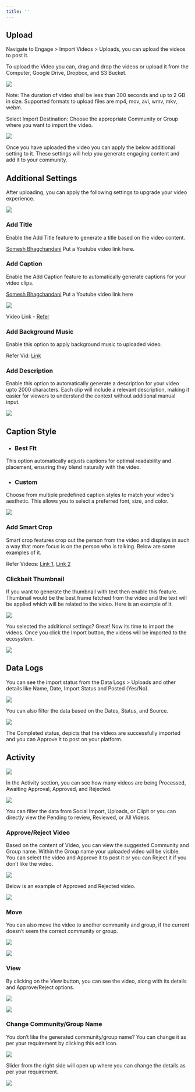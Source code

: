 ```yaml
---
title: ''
---
```



## Upload

  

Navigate to Engage > Import Videos > Uploads, you can upload the videos to post it.

  
  

To upload the Video you can, drag and drop the videos or upload it from the Computer, Google Drive, Dropbox, and S3 Bucket.

![](https://lh7-rt.googleusercontent.com/docsz/AD_4nXcrquhe0Q-_B6Pj4owV3okoL2-loyJ__pWYtbPHKH_oR-lSbFgj6UMJPEb7ORuJBo1kGocwMmiGzeQjwrwWLe5ljwsKQhS3oLZ24hcptl9SVysGZQYZTIXcKY3MBYADG0iN-7zeOQ?key=jSkymFA9GGO8XLgzpwiooA)

  

Note: The duration of video shall be less than 300 seconds and up to 2 GB in size. Supported formats to upload files are mp4, mov, avi, wmv, mkv, webm.

  
  
  
  

Select Import Destination: Choose the appropriate Community or Group where you want to import the video.

  

![](https://lh7-rt.googleusercontent.com/docsz/AD_4nXdn5QHfCre-LYIN6h3BTMeX_Fw503QEGaC-YYCetY2XfX_e5AacWXzk05wdLkTl_Bp1hULA74ImBZVhb_mXFg1MtRhErKJQN8utJXlON1vM04UOvteME3dlOvTNtNE6VbWBM8z2wg?key=jSkymFA9GGO8XLgzpwiooA)

  

Once you have uploaded the video you can apply the below additional setting to it. These settings will help you generate engaging content and add it to your community.

## Additional Settings

After uploading, you can apply the following settings to upgrade your video experience.

![](https://lh7-rt.googleusercontent.com/docsz/AD_4nXeLva-HgYvRAaCeP0-pgWTfjoYiW32sbe0Hb-oq57MHbXMfvTnNoIadcc7xguDaO0NHd9peFl2HTD5r9G5SL6TwcGE_SG0eKA2-jtBaCvwVpXGgVoLkFunskJg8Xmkh8AAemAYX?key=jSkymFA9GGO8XLgzpwiooA)

### Add Title

  

Enable the Add Title feature to generate a title based on the video content.

[Somesh Bhagchandani](mailto:somesh.b@begenuin.com)  Put a Youtube video link here.

  

### Add Caption

  

Enable the Add Caption feature to automatically generate captions for your video clips.

[Somesh Bhagchandani](mailto:somesh.b@begenuin.com)  Put a Youtube video link here

  
  
  

![](https://lh7-rt.googleusercontent.com/docsz/AD_4nXfhK3wLzOxPYAtju03a9wG2cPXUe25-SD5VSnX_e4ResTDbPptmDqbHo73eRjJiYPigPCBqAOOs78eoaBBoFTvTZ88Y3CxjdeY8zR12Xhbx1p9OisQ4A2b78XSeek9TJsXUh_vCjg?key=jSkymFA9GGO8XLgzpwiooA)

  
  

Video Link - [Refer](https://github.com/GenuinOrg/docs/blob/main/visual-aids/Title%20and%20Caption.mp4)

  
  

### Add Background Music

Enable this option to apply background music to uploaded video.

  
  

Refer Vid: [Link](https://youtube.com/shorts/IssL1-1CKVo?feature=share)

### Add Description

  

Enable this option to automatically generate a description for your video upto 2000 characters. Each clip will include a relevant description, making it easier for viewers to understand the context without additional manual input.

  

![](https://lh7-rt.googleusercontent.com/docsz/AD_4nXeoAI9jcMxAM1Qw_6sEq8GGXqkNU4tRNA-A7gcHOblgYPd_alVsrxXkr8ieCdUwNc-_czveFkV91b6_Y4K9JHQZpm25UjUZWXTqf4L2esSEy4QqKpDtNn_0wr9SjqUkIko3jqM7dw?key=jSkymFA9GGO8XLgzpwiooA)

## Caption Style

  

-   ### Best Fit
    

This option automatically adjusts captions for optimal readability and placement, ensuring they blend naturally with the video.

-   ### Custom
    

  

Choose from multiple predefined caption styles to match your video's aesthetic. This allows you to select a preferred font, size, and color.

  

![](https://lh7-rt.googleusercontent.com/docsz/AD_4nXdmtBGp2-qQh341c9aXfTt0fzvUn4A9yMUdtPeIa79LftDMbezIq3cl2ApxXIl38zjT17v8nFk66HR5ATYnrBy8tsB-PftPj839RCK8Jg_NxiPs64QxetbG3TOb1RjWRbc_vJRNnQ?key=jSkymFA9GGO8XLgzpwiooA)

  

### Add Smart Crop

  

Smart crop features crop out the person from the video and displays in such a way that more focus is on the person who is talking. Below are some examples of it.

  

Refer Videos: [Link 1](https://github.com/GenuinOrg/docs/blob/main/visual-aids/Smart%20Crop%20Example%201.mp4), [Link 2](https://github.com/GenuinOrg/docs/blob/main/visual-aids/Smart%20Crop%20Example%202.mp4)

  
  

### Clickbait Thumbnail

  

If you want to generate the thumbnail with text then enable this feature. Thumbnail would be the best frame fetched from the video and the text will be applied which will be related to the video. Here is an example of it.

  

![](https://lh7-rt.googleusercontent.com/docsz/AD_4nXeyRvlRIRCQvscu5zjefVK0Tmrf_yNziuPM_KWqlkblE8UZ1zRmbXcx0mvVVhnCw9V1mklrRW2Yr5GIgiyRsS_MTtYPmmIw0qaz4_ZGNlru5H63F1Xl0KqTWqFPbQVkF5x1yhxa7A?key=jSkymFA9GGO8XLgzpwiooA)

  
  

You selected the additional settings? Great! Now its time to import the videos. Once you click the Import button, the videos will be imported to the ecosystem.

  

![](https://lh7-rt.googleusercontent.com/docsz/AD_4nXfB_Wl3Uti9CctCSgMmIbdhnsxhsf4aZ9SKl6kKqUziKwW4Hl74fbhguaI2OPp678TtIJcmpytcZ_34tc5PZAnjhxLB_SotOfUoUyVj-5xwnUvELvsTr6_nKmIAFovDng9JYfPe?key=jSkymFA9GGO8XLgzpwiooA)

  

## Data Logs

  

You can see the import status from the Data Logs > Uploads and other details like Name, Date, Import Status and Posted (Yes/No).

  

![](https://lh7-rt.googleusercontent.com/docsz/AD_4nXe2jZgsAjPME1UaN16lI6ajtokHqQwkHF_D8A1QMmYqWydVeuxoeFzUH7tDDm6_PWBCt9UuLnrB-TfPbCYn4B0tf-DsPHGn7G6Pkj96JPWGEY2VtMcVN4jREm-mDW-TKh6SJ0Rj?key=jSkymFA9GGO8XLgzpwiooA)

  

You can also filter the data based on the Dates, Status, and Source.

  

![](https://lh7-rt.googleusercontent.com/docsz/AD_4nXe6snO1q4B-jdyva7WWLLJrvoj2Z4_-CRsyESDXSWjc-97ynDnRd-0Hc1SBV0Fyoerbbd-FbONwRdVwpLao-7Mu21Sem5wUbmH7RjnFnybDDh15wu9lxuwgRDVoXOMvp54zf9jMjw?key=jSkymFA9GGO8XLgzpwiooA)

  

The Completed status, depicts that the videos are successfully imported and you can Approve it to post on your platform.

  

## Activity

  

![](https://lh7-rt.googleusercontent.com/docsz/AD_4nXdPCxEELAth7WBBbwlDKUW1_rMTsccC07-4mUuuth0EY2zzE7xie3BD8WNKaHOi71grj63JfovkABbkBQE6Rds58XbXBO-NnBEVmATAzzYgtmQgiv9In7C4IDrGmbc96DRQ3-rzDmSxP8cUe-swrxaN_Lii?key=jSkymFA9GGO8XLgzpwiooA)

  

In the Activity section, you can see how many videos are being Processed, Awaiting Approval, Approved, and Rejected.

  

![](https://lh7-rt.googleusercontent.com/docsz/AD_4nXemVNVhkgu7Ln6Lh8O_UIvqlE-6kl6kBZUrYDkn_yI3Ry_6KLqd0Fs4Nd0cjBylM01SsSBZ48dfPBbdLNQz-z0yuDX57_XtiuiUs802zTyGeQSTUAevbtLR0RxW4Aqn2yI9vBfoTIDMc_pJi4FeJWa7e_L1?key=jSkymFA9GGO8XLgzpwiooA)

  

You can filter the data from Social Import, Uploads, or Clipit or you can directly view the Pending to review, Reviewed, or All Videos.

  
  
  

### Approve/Reject Video

  

Based on the content of Video, you can view the suggested Community and Group name. Within the Group name your uploaded video will be visible. You can select the video and Approve it to post it or you can Reject it if you don’t like the video.

  

![](https://lh7-rt.googleusercontent.com/docsz/AD_4nXcQqbgkUEmW76vfVO1uSnWCd9hPqfOwhxc1UwKr0TdTED-BTJGKjaI7nn-iN8ts3tsha16AdaOP4zDtvB-YJTtdPshb1-OqZWG3xGcFTdW1_vMDLuku58Q3tD5rab20IUXvy3YcUnUdLAI0V94PWI0fGc5j?key=jSkymFA9GGO8XLgzpwiooA)

  

Below is an example of Approved and Rejected video.

  

![](https://lh7-rt.googleusercontent.com/docsz/AD_4nXcVudThpA_F4XOv-SVKzWYwPerkOtcD2zM6apGlB3x22V4M74F_w2FUYJAflfVh_75cJHerJoWvBT9nJnrsM2zPiKWyM57J8d2jLq2BZXVT0a5RbruOSbNRST0Tg3NM0KZCPq9SNDsaxd5CdHOVk1QiNQ?key=jSkymFA9GGO8XLgzpwiooA)

  

### Move

  

You can also move the video to another community and group, if the current doesn’t seem the correct community or group.

  

![](https://lh7-rt.googleusercontent.com/docsz/AD_4nXf1o9_sRxcePViInhaZQdJYMm3lu420Be6aKlEZHylvopNF5m3B8CgzvkJlbV0XWeclW5KRFghOlIhDQIm1O9i9LxcbsT1jpwcpJOyFJaRqVj1xQPgaI3hyKwTokDHD9K_KP6R8_dTJfxyg1zbqTN-ULbu7?key=jSkymFA9GGO8XLgzpwiooA)

  

![](https://lh7-rt.googleusercontent.com/docsz/AD_4nXd41m4GTOq3kY6C6FWNKddy50ZTRFneyQap0nUGY0o6iIC96yjjeYMr-QmvG6FwrJChkCiJr-DrfL3RIBdIoQPRb13sXyymPnIjS8GI2OarfJHUfINB4qZw7ZrprZRwnOaZUjfqyMSGLRRs4iq4uRScSQ8?key=jSkymFA9GGO8XLgzpwiooA)

  
  

### View

  

By clicking on the View button, you can see the video, along with its details and Approve/Reject options.

  

![](https://lh7-rt.googleusercontent.com/docsz/AD_4nXdbqOVPMocHUFtyvfmMxtfupE8RA2KSpblQJchBdOne6ottYRsZKCysuj3XtGOShsGgIzSiLg1EzY8cpvty6uB6wehl1xmM3VT-aYUhCEJ0qtBzc7hU8t15JxRnTDVTe4x95zBKhg?key=jSkymFA9GGO8XLgzpwiooA)

  

![](https://lh7-rt.googleusercontent.com/docsz/AD_4nXci5iMnxY8Xn6_I7iJ6qqzeORS640a9f59E-cRufTQ5ifWW-JpcoAmAuZQYkA6q3fBArnRUc5eGcUehoweVwrT3y1j47XtS51IXAPFURQyDDKmLHc4em6a5o-3X0MZIrHE9dgYNhQ?key=jSkymFA9GGO8XLgzpwiooA)

### Change Community/Group Name

  

You don’t like the generated community/group name? You can change it as per your requirement by clicking this edit icon.

  

![](https://lh7-rt.googleusercontent.com/docsz/AD_4nXc57gH5ACdl1nZZEHmnCwLLH0Tl2OmI9Hyuz54lWDInWuOV4A1P6hfQDYDEYAOjryreuKOnhiLb_fYfmrCSEuLzas--KlKWmQqIr7qLZW2AUN4wfCxYSxbtXvxFUnBV3648qIYA7Q?key=jSkymFA9GGO8XLgzpwiooA)

  

Slider from the right side will open up where you can change the details as per your requirement.

  

![](https://lh7-rt.googleusercontent.com/docsz/AD_4nXeVSbyimQKJOXn4FQtnhCbkhJ6g82Pi2q9UnLHo09eV73iqSQOl4djFMDHKyxkKU4j-zaqkqo844tG5b-bn96yDFiskddTyjNO59h9W1yiG9uestGqqtF5WIwexVx1bB1T4B7A1rg?key=jSkymFA9GGO8XLgzpwiooA)

